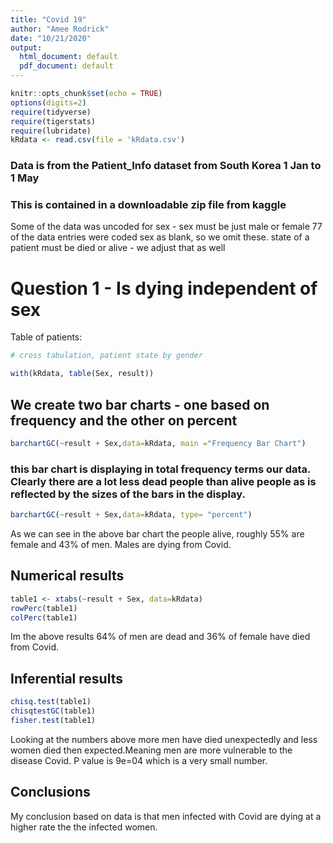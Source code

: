 ```yaml
---
title: "Covid 19"
author: "Amee Rodrick"
date: "10/21/2020"
output:
  html_document: default
  pdf_document: default
---
```


```r
knitr::opts_chunk$set(echo = TRUE)
options(digits=2)
require(tidyverse)
require(tigerstats)
require(lubridate)
kRdata <- read.csv(file = 'kRdata.csv')
```
### Data is from the Patient_Info dataset from South Korea 1 Jan to 1 May 
### This is contained in a downloadable zip file from kaggle

Some of the data was uncoded for sex - sex must be just male or female
77 of the data entries were coded sex  as blank, so we omit these.
state of a patient must be died or alive - we adjust that as well   
  
# Question 1 - Is dying independent of sex




Table of patients:
```r

# cross tabulation, patient state by gender

with(kRdata, table(Sex, result))

```

## We create two bar charts - one based on frequency and the other on percent

```r
barchartGC(~result + Sex,data=kRdata, main ="Frequency Bar Chart")

```

  
### this bar chart is displaying in total frequency terms our data.  Clearly there are a lot less dead people than alive people as is reflected by the sizes of the bars in the display.  
```r
barchartGC(~result + Sex,data=kRdata, type= "percent")
```



As we can see in the above bar chart the people alive, roughly 55% are female and 43% of men. Males are dying from Covid. 


  
## Numerical results

```r
table1 <- xtabs(~result + Sex, data=kRdata)
rowPerc(table1)
colPerc(table1)
```

Im the above results 64% of men are dead and 36% of female have died from Covid. 

## Inferential results 

```r
chisq.test(table1)
chisqtestGC(table1)
fisher.test(table1)
```

Looking at the numbers above more men have died unexpectedly and less women died then expected.Meaning men are more vulnerable to the disease Covid. P value is 9e=04 which is a very small number.


## Conclusions
My conclusion based on data is that men infected with Covid are dying at a higher rate the the infected women. 










